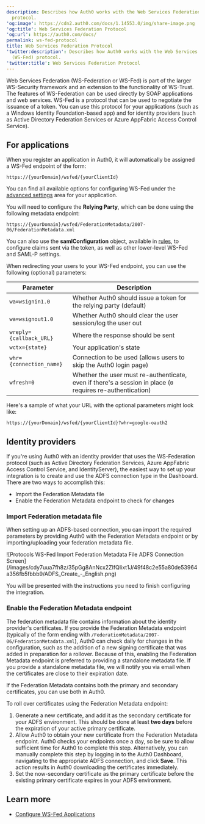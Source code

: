 ```yaml
---
description: Describes how Auth0 works with the Web Services Federation (WS-Fed)
  protocol.
'og:image': https://cdn2.auth0.com/docs/1.14553.0/img/share-image.png
'og:title': Web Services Federation Protocol
'og:url': https://auth0.com/docs/
permalink: ws-fed-protocol
title: Web Services Federation Protocol
'twitter:description': Describes how Auth0 works with the Web Services Federation
  (WS-Fed) protocol.
'twitter:title': Web Services Federation Protocol
---
```

Web Services Federation (WS-Federation or <Tooltip tip="Web Service Federation (WS-Fed): Protocol for managing user identities across domains." cta="View Glossary" href="/docs/glossary?term=WS-Fed">WS-Fed</Tooltip>) is part of the larger WS-Security framework and an extension to the functionality of WS-Trust. The features of WS-Federation can be used directly by SOAP applications and web services. WS-Fed is a protocol that can be used to negotiate the issuance of a token. You can use this protocol for your applications (such as a Windows Identity Foundation-based app) and for <Tooltip tip="Identity Provider (IdP): Service that stores and manages digital identities." cta="View Glossary" href="/docs/glossary?term=identity+providers">identity providers</Tooltip> (such as Active Directory Federation Services or Azure AppFabric Access Control Service).

## For applications

When you register an application in Auth0, it will automatically be assigned a WS-Fed endpoint of the form:

`https://{yourDomain}/wsfed/{yourClientId}`

You can find all available options for configuring WS-Fed under the [advanced settings](https://manage.auth0.com/#/applications/{yourClientId}/settings) area for your application.

You will need to configure the **<Tooltip tip="Relying Party: Entity (such as a service or application) that depends on a third-party identity provider to authenticate a user." cta="View Glossary" href="/docs/glossary?term=Relying+Party">Relying Party</Tooltip>**, which can be done using the following metadata endpoint:

`https://{yourDomain}/wsfed/FederationMetadata/2007-06/FederationMetadata.xml`

You can also use the **samlConfiguration** object, available in [rules](/docs/customize/rules), to configure claims sent via the token, as well as other lower-level WS-Fed and <Tooltip tip="Security Assertion Markup Language (SAML): Standardized protocol allowing two parties to exchange authentication information without a password." cta="View Glossary" href="/docs/glossary?term=SAML">SAML</Tooltip>-P settings.

When redirecting your users to your WS-Fed endpoint, you can use the following (optional) parameters:

<table class="table"><thead>
<tr>
<th>Parameter</th>
<th>Description</th>
</tr>
</thead>
<tbody>
<tr>
<td><code>wa=wsignin1.0</code></td>
<td>Whether Auth0 should issue a token for the relying party (default)</td>
</tr>
<tr>
<td><code>wa=wsignout1.0</code></td>
<td>Whether Auth0 should clear the user session/log the user out</td>
</tr>
<tr>
<td><code>wreply={callback_URL}</code></td>
<td>Where the response should be sent</td>
</tr>
<tr>
<td><code>wctx={state}</code></td>
<td>Your application's state</td>
</tr>
<tr>
<td><code>whr={connection_name}</code></td>
<td>Connection to be used (allows users to skip the Auth0 login page)</td>
</tr>
<tr>
<td><code>wfresh=0</code></td>
<td>Whether the user must re-authenticate, even if there's a session in place (<code>0</code> requires re-authentication)</td>
</tr>
</tbody>
</table>

Here's a sample of what your URL with the optional parameters might look like:

`https://{yourDomain}/wsfed/{yourClientId}?whr=google-oauth2`

## Identity providers

If you're using Auth0 with an identity provider that uses the WS-Federation protocol (such as Active Directory Federation Services, Azure AppFabric Access Control Service, and IdentityServer), the easiest way to set up your integration is to create and use the ADFS connection type in the Dashboard. There are two ways to accomplish this:

* Import the Federation Metadata file
* Enable the Federation Metadata endpoint to check for changes

### Import Federation metadata file

When setting up an ADFS-based connection, you can import the required parameters by providing Auth0 with the Federation Metadata endpoint or by importing/uploading your federation metadata file.

<Frame>![Protocols WS-Fed Import Federation Metadata File ADFS Connection Screen](/images/cdy7uua7fh8z/35pGg8AnNcx2ZIfQIixt1J/49f48c2e55a80de53964a356fb5fbbb9/ADFS_Create_-_English.png)</Frame>

You will be presented with the instructions you need to finish configuring the integration.

### Enable the Federation Metadata endpoint

The federation metadata file contains information about the identity provider's certificates. If you provide the Federation Metadata endpoint (typically of the form ending with `/FederationMetadata/2007-06/FederationMetadata.xml`), Auth0 can check daily for changes in the configuration, such as the addition of a new signing certificate that was added in preparation for a rollover. Because of this, enabling the Federation Metadata endpoint is preferred to providing a standalone metadata file. If you provide a standalone metadata file, we will notify you via email when the certificates are close to their expiration date.

If the Federation Metadata contains both the primary and secondary certificates, you can use both in Auth0.

To roll over certificates using the Federation Metadata endpoint:

1. Generate a new certificate, and add it as the secondary certificate for your ADFS environment. This should be done at least **two days** before the expiration of your active primary certificate.
2. Allow Auth0 to obtain your new certificate from the Federation Metadata endpoint. Auth0 checks your endpoints once a day, so be sure to allow sufficient time for Auth0 to complete this step.
   Alternatively, you can manually complete this step by logging in to the Auth0 Dashboard, navigating to the appropriate ADFS connection, and click **Save**. This action results in Auth0 downloading the certificates immediately.
3. Set the now-secondary certificate as the primary certificate before the existing primary certificate expires in your ADFS environment.

##

## Learn more

* [Configure WS-Fed Applications](/docs/get-started/applications/configure-ws-fed-applications)